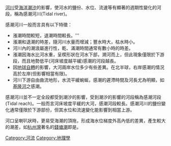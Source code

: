 {{Non-free|time=2015-09-17T16:26:21+00:00}} 
{{unreferenced|time=2015-09-13T18:35:18+00:00}}
[[河川|河川]]受[[海洋|海洋]][[潮汐|潮汐]]的影響，使河水的鹽份、水位、流速等有顯著的週期性變化的河段，稱為感潮河川(Tidal river)。

感潮河川一般而言具有以下特徵：
* 漲潮時間較短，退潮時間較長。'''
* 漲潮和退潮的時差，隨河川水量而增減；豐水時大，枯水時小。
* 河川內的潮浪屬進行性，乾、滿潮時間通常有數小時的時差。
* 漲潮因海水比河水重，呈楔形狀在河水下部，溯河而上，但此現象僅限於下游段，而且地勢低平(河床坡度越平緩)感潮的河段越長。
* 因[[地球自轉|地球自轉]]的影響，大河兩岸水位多少有些差異。在北半球，右岸感潮的情況高於左岸(但影響相當有限)。
* 河川下游自由曲流地形，水流平緩蜿蜒，感潮的遲滯時間及河長尤為明顯，如[[基隆河|基隆河]]之感潮。

感潮河川並不一定全段都受到潮汐的影響，受到潮汐的影響的河段稱為感潮河段(Tidal reach)。一般而言河床坡度平緩的大河，感潮河段較長。感潮河川的鹽份變化通常僅限於下游部份，但其水位和流速變化能影響到相當上游。

河口呈喇叭狀時，更易受海潮的頂拖，形成海水位梯度外高內低的差異，產生較大的潮差，如[[杭州灣|杭州灣]]著名的[[錢塘潮|錢塘潮]]即是。

{{河川}}
[[Category:河流|Category:河流]]
[[Category:地理學|Category:地理學]]